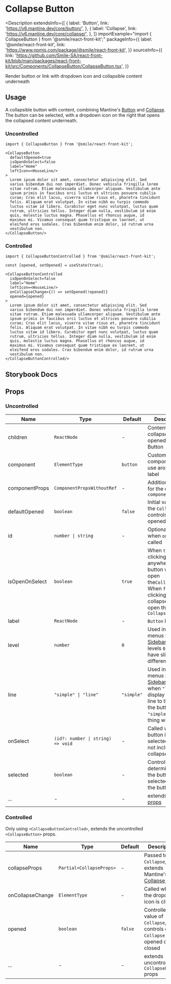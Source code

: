 # Collapse Button

<Description
  extendsInfo={[
    {
      label: 'Button',
      link: 'https://v6.mantine.dev/core/button/',
    },
    {
      label: 'Collapse',
      link: 'https://v6.mantine.dev/core/collapse/',
    },
  ]}
  importExample="import { CollapseButton } from '@smile/react-front-kit';"
  packageInfo={{
    label: '@smile/react-front-kit',
    link: 'https://www.npmjs.com/package/@smile/react-front-kit',
  }}
  sourceInfo={{
    link: 'https://github.com/Smile-SA/react-front-kit/blob/main/packages/react-front-kit/src/Components/CollapseButton/CollapseButton.tsx',
  }}
>
  Render button or link with dropdown icon and collapsible content underneath
</Description>

## Usage

A collapsible button with content, combining Mantine's [Button](https://v6.mantine.dev/core/button/) and [Collapse](https://v6.mantine.dev/core/collapse/). The button can be selected, with a dropdown icon on the right that opens the collapsed content underneath.

### Uncontrolled

<StorybookEmbed
  storyId="3-custom-components-collapsebutton--collapse-button"
  height="210"
/>

```tsx
import { CollapseButton } from '@smile/react-front-kit';

<CollapseButton
  defaultOpened=true
  isOpenOnSelect=false
  label="Home"
  leftIcon=<HouseLine/>
>
  Lorem ipsum dolor sit amet, consectetur adipiscing elit. Sed
  varius bibendum dui non imperdiet. Donec vehicula fringilla lorem
  vitae rutrum. Etiam malesuada ullamcorper aliquam. Vestibulum ante
  ipsum primis in faucibus orci luctus et ultrices posuere cubilia
  curae; Cras elit lacus, viverra vitae risus et, pharetra tincidunt
  felis. Aliquam erat volutpat. In vitae nibh eu turpis commodo
  luctus vitae id libero. Curabitur eget nunc volutpat, luctus quam
  rutrum, ultricies tellus. Integer diam nulla, vestibulum id enim
  quis, molestie luctus magna. Phasellus et rhoncus augue, id
  maximus mi. Vivamus consequat quam tristique ex laoreet, ut
  eleifend eros sodales. Cras bibendum enim dolor, id rutrum urna
  vestibulum non.
</CollapseButton/>
```

### Controlled

<StorybookEmbed
  storyId="3-custom-components-collapsebutton--controlled"
  height="210"
/>

```tsx
import { CollapseButtonControlled } from '@smile/react-front-kit';

const [opened, setOpened] = useState(true);

<CollapseButtonControlled
  isOpenOnSelect=false
  label="Home"
  leftIcon=<HouseLine/>
  onCollapseChange={() => setOpened(!opened)}
  opened={opened}
>
  Lorem ipsum dolor sit amet, consectetur adipiscing elit. Sed
  varius bibendum dui non imperdiet. Donec vehicula fringilla lorem
  vitae rutrum. Etiam malesuada ullamcorper aliquam. Vestibulum ante
  ipsum primis in faucibus orci luctus et ultrices posuere cubilia
  curae; Cras elit lacus, viverra vitae risus et, pharetra tincidunt
  felis. Aliquam erat volutpat. In vitae nibh eu turpis commodo
  luctus vitae id libero. Curabitur eget nunc volutpat, luctus quam
  rutrum, ultricies tellus. Integer diam nulla, vestibulum id enim
  quis, molestie luctus magna. Phasellus et rhoncus augue, id
  maximus mi. Vivamus consequat quam tristique ex laoreet, ut
  eleifend eros sodales. Cras bibendum enim dolor, id rutrum urna
  vestibulum non.
</CollapseButtonControlled/>
```

## Storybook Docs

<StorybookEmbed
  storyId="3-custom-components-collapsebutton--docs"
  height="1200"
/>

## Props

### Uncontrolled

| Name           | Type                              | Default    | Description                                                                                                                                                               |
| -------------- | --------------------------------- | ---------- | ------------------------------------------------------------------------------------------------------------------------------------------------------------------------- |
| children       | `ReactNode`                       | -          | Content either collapsed or opened under Button                                                                                                                           |
| component      | `ElementType`                     | `button`   | Custom component to use around the label                                                                                                                                  |
| componentProps | `ComponentPropsWithoutRef`        | -          | Additional props for the custom `component`                                                                                                                               |
| defaultOpened  | `boolean`                         | `false`    | Initial value of the `Collapse`, controls if initially opened or closed                                                                                                   |
| id             | `number \| string`                | -          | Optional ID given when `onSelect` is called                                                                                                                               |
| isOpenOnSelect | `boolean`                         | `true`     | When `true`, clicking/selecting anywhere on the button will also open the`Collapse`. When `false`, only clicking the collapse icon will open the `Collapse`               |
| label          | `ReactNode`                       | -          | `Button` label                                                                                                                                                            |
| level          | `number`                          | `0`        | Used in nested menus such as [SidebarMenu](./sidebar-menu), levels `0`, `1` and `2` have slightly different styles                                                        |
| line           | `"simple" \| "line"`              | `"simple"` | Used in nested menus such as [SidebarMenu](./sidebar-menu), when `"line"` will display a vertical line to the left of the button. When `"simple"` same thing without line |
| onSelect       | `(id?: number \| string) => void` | -          | Called when button is selected (does not include the collapse icon)                                                                                                       |
| selected       | `boolean`                         | -          | Controlled value determining if the button is selected, affects the button style                                                                                          |
| ...            | -                                 | -          | extends [Button props](https://v6.mantine.dev/core/button/?t=props)                                                                                                       |

### Controlled

Only using `<CollapseButtonControlled>`, extends the uncontrolled `<CollapseButton>` props.

| Name               | Type                     | Default | Description                                                                                                 |
| ------------------ | ------------------------ | ------- | ----------------------------------------------------------------------------------------------------------- |
| collapseProps      | `Partial<CollapseProps>` | -       | Passed to the `Collapse`, extends Mantine's [Collapse Props](https://v6.mantine.dev/core/collapse/?t=props) |
| onCollapseChange   | `ElementType`            | -       | Called when the dropdown icon is clicked                                                                    |
| opened <Required/> | `boolean`                | `false` | Controlled value of `Collapse`, controls of `Collapse` is opened or closed                                  |
| ...                | -                        | -       | extends uncontrolled `CollapseButton` props                                                                 |
